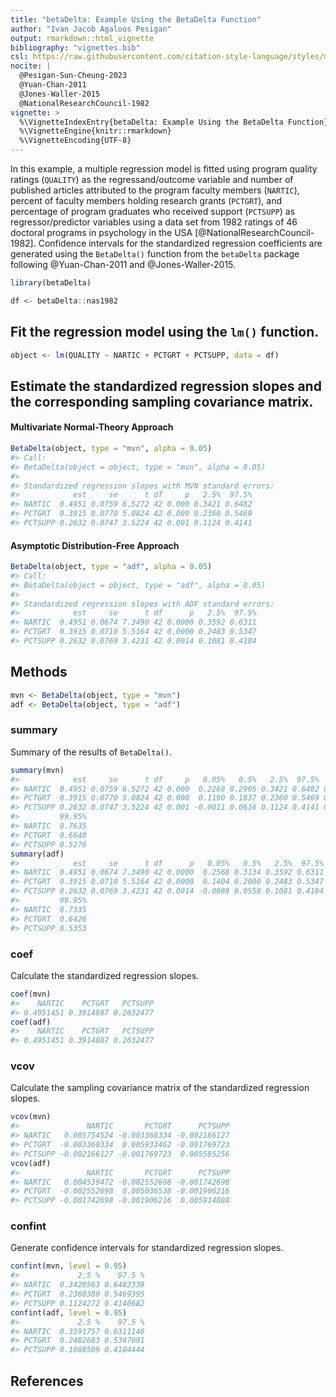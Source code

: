 ```yaml
---
title: "betaDelta: Example Using the BetaDelta Function"
author: "Ivan Jacob Agaloos Pesigan"
output: rmarkdown::html_vignette
bibliography: "vignettes.bib"
csl: https://raw.githubusercontent.com/citation-style-language/styles/master/apa.csl
nocite: |
  @Pesigan-Sun-Cheung-2023
  @Yuan-Chan-2011
  @Jones-Waller-2015
  @NationalResearchCouncil-1982
vignette: >
  %\VignetteIndexEntry{betaDelta: Example Using the BetaDelta Function}
  %\VignetteEngine{knitr::rmarkdown}
  %\VignetteEncoding{UTF-8}
---
```




In this example, a multiple regression model is fitted
using program quality ratings (`QUALITY`) as the regressand/outcome variable
and number of published articles attributed to the program faculty members (`NARTIC`),
percent of faculty members holding research grants (`PCTGRT`), and
percentage of program graduates who received support (`PCTSUPP`) as regressor/predictor variables
using a data set from 1982 ratings of 46 doctoral programs in psychology in the USA [@NationalResearchCouncil-1982].
Confidence intervals for the standardized regression coefficients are generated
using the `BetaDelta()` function from the `betaDelta` package following @Yuan-Chan-2011 and @Jones-Waller-2015.


``` r
library(betaDelta)
```




``` r
df <- betaDelta::nas1982
```

## Fit the regression model using the `lm()` function.


``` r
object <- lm(QUALITY ~ NARTIC + PCTGRT + PCTSUPP, data = df)
```

## Estimate the standardized regression slopes and the corresponding sampling covariance matrix.

#### Multivariate Normal-Theory Approach


``` r
BetaDelta(object, type = "mvn", alpha = 0.05)
#> Call:
#> BetaDelta(object = object, type = "mvn", alpha = 0.05)
#> 
#> Standardized regression slopes with MVN standard errors:
#>            est     se      t df     p   2.5%  97.5%
#> NARTIC  0.4951 0.0759 6.5272 42 0.000 0.3421 0.6482
#> PCTGRT  0.3915 0.0770 5.0824 42 0.000 0.2360 0.5469
#> PCTSUPP 0.2632 0.0747 3.5224 42 0.001 0.1124 0.4141
```

#### Asymptotic Distribution-Free Approach


``` r
BetaDelta(object, type = "adf", alpha = 0.05)
#> Call:
#> BetaDelta(object = object, type = "adf", alpha = 0.05)
#> 
#> Standardized regression slopes with ADF standard errors:
#>            est     se      t df      p   2.5%  97.5%
#> NARTIC  0.4951 0.0674 7.3490 42 0.0000 0.3592 0.6311
#> PCTGRT  0.3915 0.0710 5.5164 42 0.0000 0.2483 0.5347
#> PCTSUPP 0.2632 0.0769 3.4231 42 0.0014 0.1081 0.4184
```

## Methods


``` r
mvn <- BetaDelta(object, type = "mvn")
adf <- BetaDelta(object, type = "adf")
```

### summary

Summary of the results of `BetaDelta()`.


``` r
summary(mvn)
#>            est     se      t df     p   0.05%   0.5%   2.5%  97.5%  99.5%
#> NARTIC  0.4951 0.0759 6.5272 42 0.000  0.2268 0.2905 0.3421 0.6482 0.6998
#> PCTGRT  0.3915 0.0770 5.0824 42 0.000  0.1190 0.1837 0.2360 0.5469 0.5993
#> PCTSUPP 0.2632 0.0747 3.5224 42 0.001 -0.0011 0.0616 0.1124 0.4141 0.4649
#>         99.95%
#> NARTIC  0.7635
#> PCTGRT  0.6640
#> PCTSUPP 0.5276
summary(adf)
#>            est     se      t df      p   0.05%   0.5%   2.5%  97.5%  99.5%
#> NARTIC  0.4951 0.0674 7.3490 42 0.0000  0.2568 0.3134 0.3592 0.6311 0.6769
#> PCTGRT  0.3915 0.0710 5.5164 42 0.0000  0.1404 0.2000 0.2483 0.5347 0.5830
#> PCTSUPP 0.2632 0.0769 3.4231 42 0.0014 -0.0088 0.0558 0.1081 0.4184 0.4707
#>         99.95%
#> NARTIC  0.7335
#> PCTGRT  0.6426
#> PCTSUPP 0.5353
```

### coef

Calculate the standardized regression slopes.


``` r
coef(mvn)
#>    NARTIC    PCTGRT   PCTSUPP 
#> 0.4951451 0.3914887 0.2632477
coef(adf)
#>    NARTIC    PCTGRT   PCTSUPP 
#> 0.4951451 0.3914887 0.2632477
```

### vcov

Calculate the sampling covariance matrix of the standardized regression slopes.


``` r
vcov(mvn)
#>               NARTIC       PCTGRT      PCTSUPP
#> NARTIC   0.005754524 -0.003360334 -0.002166127
#> PCTGRT  -0.003360334  0.005933462 -0.001769723
#> PCTSUPP -0.002166127 -0.001769723  0.005585256
vcov(adf)
#>               NARTIC       PCTGRT      PCTSUPP
#> NARTIC   0.004539472 -0.002552698 -0.001742698
#> PCTGRT  -0.002552698  0.005036538 -0.001906216
#> PCTSUPP -0.001742698 -0.001906216  0.005914088
```

### confint

Generate confidence intervals for standardized regression slopes.


``` r
confint(mvn, level = 0.95)
#>             2.5 %    97.5 %
#> NARTIC  0.3420563 0.6482339
#> PCTGRT  0.2360380 0.5469395
#> PCTSUPP 0.1124272 0.4140682
confint(adf, level = 0.95)
#>             2.5 %    97.5 %
#> NARTIC  0.3591757 0.6311146
#> PCTGRT  0.2482683 0.5347091
#> PCTSUPP 0.1080509 0.4184444
```

## References
